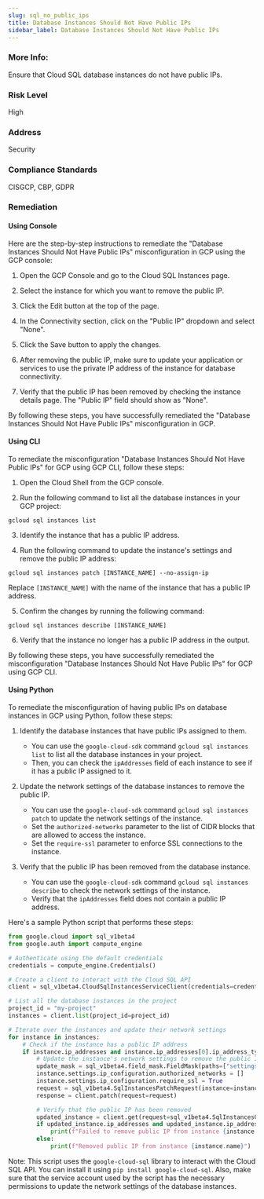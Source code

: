 ```yaml
---
slug: sql_no_public_ips
title: Database Instances Should Not Have Public IPs
sidebar_label: Database Instances Should Not Have Public IPs
---
```


### More Info:

Ensure that Cloud SQL database instances do not have public IPs.

### Risk Level

High

### Address

Security

### Compliance Standards

CISGCP, CBP, GDPR
### Remediation

#### Using Console

Here are the step-by-step instructions to remediate the "Database Instances Should Not Have Public IPs" misconfiguration in GCP using the GCP console:

1. Open the GCP Console and go to the Cloud SQL Instances page.

2. Select the instance for which you want to remove the public IP.

3. Click the Edit button at the top of the page.

4. In the Connectivity section, click on the "Public IP" dropdown and select "None".

5. Click the Save button to apply the changes.

6. After removing the public IP, make sure to update your application or services to use the private IP address of the instance for database connectivity.

7. Verify that the public IP has been removed by checking the instance details page. The "Public IP" field should show as "None".

By following these steps, you have successfully remediated the "Database Instances Should Not Have Public IPs" misconfiguration in GCP.

#### Using CLI

To remediate the misconfiguration "Database Instances Should Not Have Public IPs" for GCP using GCP CLI, follow these steps:

1. Open the Cloud Shell from the GCP console.

2. Run the following command to list all the database instances in your GCP project:

```
gcloud sql instances list
```

3. Identify the instance that has a public IP address.

4. Run the following command to update the instance's settings and remove the public IP address:

```
gcloud sql instances patch [INSTANCE_NAME] --no-assign-ip
```

Replace `[INSTANCE_NAME]` with the name of the instance that has a public IP address.

5. Confirm the changes by running the following command:

```
gcloud sql instances describe [INSTANCE_NAME]
```

6. Verify that the instance no longer has a public IP address in the output.

By following these steps, you have successfully remediated the misconfiguration "Database Instances Should Not Have Public IPs" for GCP using GCP CLI.

#### Using Python

To remediate the misconfiguration of having public IPs on database instances in GCP using Python, follow these steps:

1. Identify the database instances that have public IPs assigned to them.
   - You can use the `google-cloud-sdk` command `gcloud sql instances list` to list all the database instances in your project.
   - Then, you can check the `ipAddresses` field of each instance to see if it has a public IP assigned to it.

2. Update the network settings of the database instances to remove the public IP.
   - You can use the `google-cloud-sdk` command `gcloud sql instances patch` to update the network settings of the instance.
   - Set the `authorized-networks` parameter to the list of CIDR blocks that are allowed to access the instance.
   - Set the `require-ssl` parameter to enforce SSL connections to the instance.

3. Verify that the public IP has been removed from the database instance.
   - You can use the `google-cloud-sdk` command `gcloud sql instances describe` to check the network settings of the instance.
   - Verify that the `ipAddresses` field does not contain a public IP address.

Here's a sample Python script that performs these steps:

```python
from google.cloud import sql_v1beta4
from google.auth import compute_engine

# Authenticate using the default credentials
credentials = compute_engine.Credentials()

# Create a client to interact with the Cloud SQL API
client = sql_v1beta4.CloudSqlInstancesServiceClient(credentials=credentials)

# List all the database instances in the project
project_id = "my-project"
instances = client.list(project_id=project_id)

# Iterate over the instances and update their network settings
for instance in instances:
    # Check if the instance has a public IP address
    if instance.ip_addresses and instance.ip_addresses[0].ip_address_type == sql_v1beta4.SqlIpAddressType.PUBLIC:
        # Update the instance's network settings to remove the public IP
        update_mask = sql_v1beta4.field_mask.FieldMask(paths=["settings.ipConfiguration.authorizedNetworks", "settings.ipConfiguration.requireSsl"])
        instance.settings.ip_configuration.authorized_networks = []
        instance.settings.ip_configuration.require_ssl = True
        request = sql_v1beta4.SqlInstancesPatchRequest(instance=instance, update_mask=update_mask)
        response = client.patch(request=request)

        # Verify that the public IP has been removed
        updated_instance = client.get(request=sql_v1beta4.SqlInstancesGetRequest(instance=instance.name))
        if updated_instance.ip_addresses and updated_instance.ip_addresses[0].ip_address_type == sql_v1beta4.SqlIpAddressType.PUBLIC:
            print(f"Failed to remove public IP from instance {instance.name}")
        else:
            print(f"Removed public IP from instance {instance.name}")
```

Note: This script uses the `google-cloud-sql` library to interact with the Cloud SQL API. You can install it using `pip install google-cloud-sql`. Also, make sure that the service account used by the script has the necessary permissions to update the network settings of the database instances.



